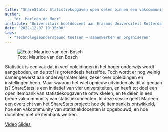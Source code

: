 ```yaml
---
title: "ShareStats: Statistiekopgaven open delen binnen een vakcommunity van docenten"
author:
  - "dr. Marleen de Moor"
institute: "Universitair hoofddocent aan Erasmus Universiteit Rotterdam"
date: "2022-12-07 10:35:00"
tags: 
  - "Technologieondersteund toetsen – samenwerken en organiseren"
---
```


::: {.column-margin}
![Foto: Maurice van den Bosch]()
:::

Statistiek is een vak dat in veel opleidingen in het hoger onderwijs wordt aangeboden, en de stof is grotendeels hetzelfde. Toch wordt er nog weinig samengewerkt aan onderwijsmaterialen, zeker over opleidingen en instellingen heen. Maar waarom het wiel opnieuw uitvinden als dit al gedaan is? ShareStats is een initiatief van vier universiteiten, en heeft tot doel een open itembank van statistiekopgaven te ontwikkelen, en te delen in een brede vakcommunity van statistiekdocenten. In deze sessie geeft Marleen een overzicht van het ShareStats project: hoe de itembank is ontwikkeld, hoe een vakcommunity van statistiekdocenten is opgebouwd, en hoe docenten met de itembank werken.

[Video](https://tilburguniversity.cloud.panopto.eu/Panopto/Pages/Viewer.aspx?id=9e55de93-4a3a-47c4-8511-af3800f2b965){.btn .btn-primary}
[Slides](https://drive.google.com/file/d/1X5PaoVIfFdPus8PWr3dXGbHMsqvGJe8x/view?usp=share_link){.btn .btn-primary}
